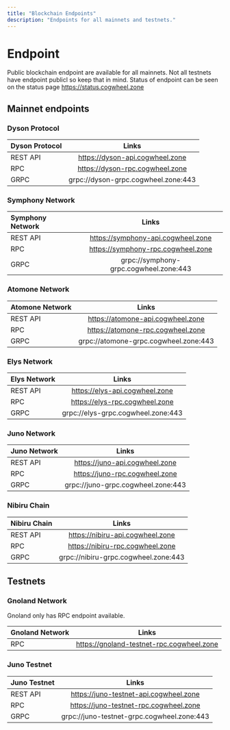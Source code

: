 ```yaml
---
title: "Blockchain Endpoints"
description: "Endpoints for all mainnets and testnets."
---
```

# Endpoint 

Public blockchain endpoint are available for all mainnets. Not all testnets
have endpoint publicl so keep that in mind. Status of endpoint can be seen on the status page
https://status.cogwheel.zone

## Mainnet endpoints

### Dyson Protocol

| Dyson Protocol     | Links                            |
| :------------      | :----------:                     |
| REST API           | https://dyson-api.cogwheel.zone  |
| RPC                | https://dyson-rpc.cogwheel.zone  |
| GRPC               | grpc://dyson-grpc.cogwheel.zone:443  |

### Symphony Network

| Symphony Network   | Links                                   |
| :------------      | :----------:                            |
| REST API           | https://symphony-api.cogwheel.zone  |
| RPC                | https://symphony-rpc.cogwheel.zone  |
| GRPC               | grpc://symphony-grpc.cogwheel.zone:443  |

### Atomone Network

| Atomone Network   | Links                                   |
| :------------      | :----------:                            |
| REST API           | https://atomone-api.cogwheel.zone  |
| RPC                | https://atomone-rpc.cogwheel.zone  |
| GRPC               | grpc://atomone-grpc.cogwheel.zone:443  |

### Elys Network

| Elys Network   | Links                                   |
| :------------      | :----------:                            |
| REST API           | https://elys-api.cogwheel.zone  |
| RPC                | https://elys-rpc.cogwheel.zone  |
| GRPC               | grpc://elys-grpc.cogwheel.zone:443  |

### Juno Network

| Juno Network   | Links                                   |
| :------------      | :----------:                            |
| REST API           | https://juno-api.cogwheel.zone  |
| RPC                | https://juno-rpc.cogwheel.zone  |
| GRPC               | grpc://juno-grpc.cogwheel.zone:443  |

### Nibiru Chain

| Nibiru Chain   | Links                                   |
| :------------      | :----------:                            |
| REST API           | https://nibiru-api.cogwheel.zone  |
| RPC                | https://nibiru-rpc.cogwheel.zone  |
| GRPC               | grpc://nibiru-grpc.cogwheel.zone:443  |

## Testnets

### Gnoland Network

Gnoland only has RPC endpoint available.

| Gnoland Network   | Links                                   |
| :------------      | :----------:                            |
| RPC                | https://gnoland-testnet-rpc.cogwheel.zone  |


### Juno Testnet

| Juno Testnet   | Links                                   |
| :------------      | :----------:                            |
| REST API           | https://juno-testnet-api.cogwheel.zone  |
| RPC                | https://juno-testnet-rpc.cogwheel.zone  |
| GRPC               | grpc://juno-testnet-grpc.cogwheel.zone:443  |
